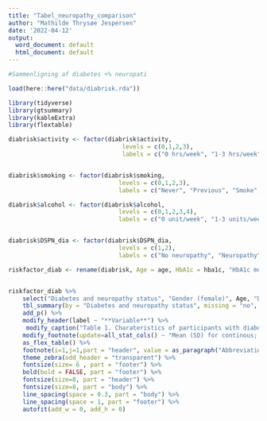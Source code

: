 ```yaml
---
title: "Tabel_neuropathy_comparison"
author: "Mathilde Thrysøe Jespersen"
date: '2022-04-12'
output:
  word_document: default
  html_document: default
---
```


```r

#Sammenligning af diabetes +% neuropati

load(here::here("data/diabrisk.rda"))

library(tidyverse)
library(gtsummary)
library(kableExtra)
library(flextable)

diabrisk$activity <- factor(diabrisk$activity,
                                levels = c(0,1,2,3),
                                labels = c("0 hrs/week", "1-3 hrs/week", "4-7 hrs/week", ">7 hrs/week"))


diabrisk$smoking <- factor(diabrisk$smoking,
                               levels = c(0,1,2,3),
                               labels = c("Never", "Previous", "Smoke", "NI"))

diabrisk$alcohol <- factor(diabrisk$alcohol,
                               levels = c(0,1,2,3,4),
                               labels = c("0 unit/week", "1-3 units/week", "4-7 units/week", "8-14 units/week", ">15 units/week"))


diabrisk$DSPN_dia <- factor(diabrisk$DSPN_dia,
                               levels = c(1,2),
                               labels = c("No neuropathy", "Neuropathy"))

riskfactor_diab <- rename(diabrisk, Age = age, HbA1c = hba1c, "HbA1c mean 5 yrs" = hba1c_mean5yrs, "Total daily insulin"=total_daily_insulin, "Time in range"=TIR, "Diabetes duration" = DD, "SBP" = sysBT, "DBP" = diaBT, Retinopathy = retinopathy, Nephropathy = nephropathy, Smoking = smoking, Alcohol = alcohol, Activity = activity, Pulse = pulse, Diabetes = diabetes,  "Tanner" = tanner, "Hip circumference" = hip, "Waist circumference" = waist, Cholesterol = cholesterol, Triglycerids = triglycerids, "Diabetes and neuropathy status"=DSPN_dia, "Gender (female)" = gender, "Basal insulin" = basal_insulin, "Time in hypoglycemia" = time_hypo, Height = height)


riskfactor_diab %>% 
    select("Diabetes and neuropathy status", "Gender (female)", Age, "Diabetes duration", HbA1c, "HbA1c mean 5 yrs", "Time in range", "Time in hypoglycemia", "Basal insulin", "Total daily insulin", BMI, Height, "Hip circumference", "Waist circumference", Tanner, SBP, DBP, Pulse, Retinopathy, Nephropathy, Cholesterol, LDL, HDL, Triglycerids, Alcohol, Smoking, Activity) %>% 
    tbl_summary(by = "Diabetes and neuropathy status", missing = "no", statistic = list(all_continuous() ~ "{mean} ({sd})"), type = list("Gender (female)" ~ "dichotomous"), value = list("Gender (female)" ~ "female")) %>%
    add_p() %>% 
    modify_header(label ~ "**Variable**") %>% 
     modify_caption("Table 1. Charateristics of participants with diabetes stratified by neuropathy status") %>% 
    modify_footnote(update=all_stat_cols() ~ "Mean (SD) for continous; n (%) for categorical") %>%
    as_flex_table() %>% 
    footnote(i=1,j=1,part = "header", value = as_paragraph("Abbreviations: HbA1c, Hemoglobin a1c; BMI, body-mass index; SBP, systolic blood pressure; DBP, diastolic blood pressure; HDL, high density lipoproteins; LDL, low density lipoproteins; NI, not indicated"), ref_symbols = "") %>% 
    theme_zebra(odd_header = "transparent") %>% 
    fontsize(size= 6 , part = "footer") %>% 
    bold(bold = FALSE, part = "footer") %>% 
    fontsize(size=8, part = "header") %>% 
    fontsize(size=8, part = "body") %>% 
    line_spacing(space = 0.3, part = "body") %>% 
    line_spacing(space = 1, part = "footer") %>% 
    autofit(add_w = 0, add_h = 0)

```

